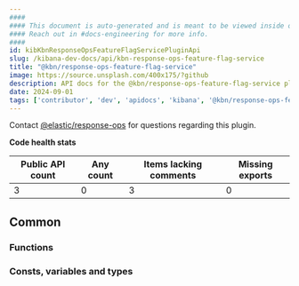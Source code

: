```yaml
---
####
#### This document is auto-generated and is meant to be viewed inside our experimental, new docs system.
#### Reach out in #docs-engineering for more info.
####
id: kibKbnResponseOpsFeatureFlagServicePluginApi
slug: /kibana-dev-docs/api/kbn-response-ops-feature-flag-service
title: "@kbn/response-ops-feature-flag-service"
image: https://source.unsplash.com/400x175/?github
description: API docs for the @kbn/response-ops-feature-flag-service plugin
date: 2024-09-01
tags: ['contributor', 'dev', 'apidocs', 'kibana', '@kbn/response-ops-feature-flag-service']
---
```




Contact [@elastic/response-ops](https://github.com/orgs/elastic/teams/response-ops) for questions regarding this plugin.

**Code health stats**

| Public API count  | Any count | Items lacking comments | Missing exports |
|-------------------|-----------|------------------------|-----------------|
| 3 | 0 | 3 | 0 |

## Common

### Functions
<DocDefinitionList data={kbnResponseOpsFeatureFlagServiceObj.common.functions}/>

### Consts, variables and types
<DocDefinitionList data={kbnResponseOpsFeatureFlagServiceObj.common.misc}/>

